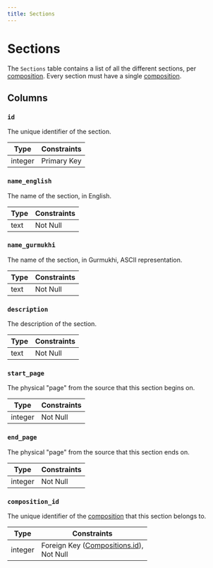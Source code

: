 ```yaml
---
title: Sections
---
```


# Sections

The `Sections` table contains a list of all the different sections, per [composition](/docs/database/schema/compositions). Every section must have a single [composition](/docs/database/schema/compositions).

## Columns

### `id`

The unique identifier of the section.

| Type    | Constraints |
| ------- | ----------- |
| integer | Primary Key |

### `name_english`

The name of the section, in English.

| Type | Constraints |
| ---- | ----------- |
| text | Not Null    |

### `name_gurmukhi`

The name of the section, in Gurmukhi, ASCII representation.

| Type | Constraints |
| ---- | ----------- |
| text | Not Null    |

### `description`

The description of the section.

| Type | Constraints |
| ---- | ----------- |
| text | Not Null    |

### `start_page`

The physical "page" from the source that this section begins on.

| Type    | Constraints |
| ------- | ----------- |
| integer | Not Null    |

### `end_page`

The physical "page" from the source that this section ends on.

| Type    | Constraints |
| ------- | ----------- |
| integer | Not Null    |

### `composition_id`

The unique identifier of the [composition](/docs/database/schema/compositions) that this section belongs to.

| Type    | Constraints                                                                            |
| ------- | -------------------------------------------------------------------------------------- |
| integer | Foreign Key ([Compositions.id](/docs/database/schema/compositions#id)), <br/> Not Null |

